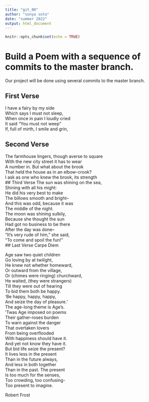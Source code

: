 ```yaml
---
title: "git_00"
author: "sonya soto"
date: "summer 2022"
output: html_document
---
```


```r
knitr::opts_chunk$set(echo = TRUE)
```
# Build a Poem with a sequence of commits to the master branch.
Our project will be done using several commits to the master branch.
<!-- Do not modify or change any text in "!--" bracketed areas such as this --- these are instructions to
you, if you change any of this the git program will notice it and compromise your git merging strategy !-->

## First Verse 
<!--Put the first five lines of a poem by Lewis Carrol in this section!-->
I have a fairy by my side  
Which says I must not sleep,  
When once in pain I loudly cried  
It said "You must not weep"  
If, full of mirth, I smile and grin,  

## Second Verse
<!--Put the first five lines of a poem by Robert Frost here!-->
The farmhouse lingers, though averse to square   
With the new city street it has to wear   
A number in. But what about the brook   
That held the house as in an elbow-crook?   
I ask as one who knew the brook, its strength   
## Third Verse
<!--Put the first two verses of The Walrus and the Carpenter here!-->
The sun was shining on the sea,   
Shining with all his might:    
He did his very best to make   
The billows smooth and bright--   
And this was odd, because it was           
The middle of the night.      
The moon was shining sulkily,       
Because she thought the sun        
Had got no business to be there       
After the day was done--       
"It's very rude of him," she said,       
"To come and spoil the fun!"   
## Last Verse
<!--Put a short poem of your choice 8-20 lines,here!-->
Carpe Diem  

Age saw two quiet children  
Go loving by at twilight,  
He knew not whether homeward,  
Or outward from the village,  
Or (chimes were ringing) churchward,  
He waited, (they were strangers)  
Till they were out of hearing  
To bid them both be happy.  
‘Be happy, happy, happy,  
And seize the day of pleasure.’  
The age-long theme is Age’s.  
‘Twas Age imposed on poems  
Their gather-roses burden  
To warn against the danger  
That overtaken lovers  
From being overflooded  
With happiness should have it.  
And yet not know they have it.  
But bid life seize the present?  
It lives less in the present  
Than in the future always,  
And less in both together  
Than in the past. The present  
Is too much for the senses,  
Too crowding, too confusing-  
Too present to imagine.  

Robert Frost  